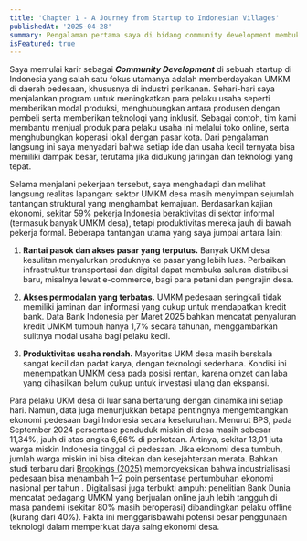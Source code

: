 ```yaml
---
title: 'Chapter 1 - A Journey from Startup to Indonesian Villages'
publishedAt: '2025-04-28'
summary: Pengalaman pertama saya di bidang community development membuka mata terhadap tantangan UKM desa, pentingnya pembangunan ekonomi pedesaan, dan potensi besar yang bisa diraih melalui inovasi, kolaborasi, dan pemberdayaan berkelanjutan.
isFeatured: true
---
```


Saya memulai karir sebagai ***Community Development*** di sebuah startup di Indonesia yang salah satu fokus utamanya adalah memberdayakan UMKM di daerah pedesaan, khususnya di industri perikanan. Sehari-hari saya menjalankan program untuk meningkatkan para pelaku usaha seperti memberikan modal produksi, menghubungkan antara produsen dengan pembeli serta memberikan teknologi yang inklusif. Sebagai contoh, tim kami membantu menjual produk para pelaku usaha ini melalui toko online, serta menghubungkan koperasi lokal dengan pasar kota. Dari pengalaman langsung ini saya menyadari bahwa setiap ide dan usaha kecil ternyata bisa memiliki dampak besar, terutama jika didukung jaringan dan teknologi yang tepat.

Selama menjalani pekerjaan tersebut, saya menghadapi dan melihat langsung realitas lapangan: sektor UMKM desa masih menyimpan sejumlah tantangan struktural yang menghambat kemajuan. Berdasarkan kajian ekonomi, sekitar 59% pekerja Indonesia beraktivitas di sektor informal (termasuk banyak UMKM desa), tetapi produktivitas mereka jauh di bawah pekerja formal. Beberapa tantangan utama yang saya jumpai antara lain:

1. **Rantai pasok dan akses pasar yang terputus.** Banyak UKM desa kesulitan menyalurkan produknya ke pasar yang lebih luas. Perbaikan infrastruktur transportasi dan digital dapat membuka saluran distribusi baru, misalnya lewat e-commerce, bagi para petani dan pengrajin desa.

2. **Akses permodalan yang terbatas.** UMKM pedesaan seringkali tidak memiliki jaminan dan informasi yang cukup untuk mendapatkan kredit bank. Data Bank Indonesia per Maret 2025 bahkan mencatat penyaluran kredit UMKM tumbuh hanya 1,7% secara tahunan, menggambarkan sulitnya modal usaha bagi pelaku kecil.

3. **Produktivitas usaha rendah.** Mayoritas UKM desa masih berskala sangat kecil dan padat karya, dengan teknologi sederhana. Kondisi ini menempatkan UMKM desa pada posisi rentan, karena omzet dan laba yang dihasilkan belum cukup untuk investasi ulang dan ekspansi.

Para pelaku UKM desa di luar sana bertarung dengan dinamika ini setiap hari. Namun, data juga menunjukkan betapa pentingnya mengembangkan ekonomi pedesaan bagi Indonesia secara keseluruhan. Menurut BPS, pada September 2024 persentase penduduk miskin di desa masih sebesar 11,34%, jauh di atas angka 6,66% di perkotaan. Artinya, sekitar 13,01 juta warga miskin Indonesia tinggal di pedesaan. Jika ekonomi desa tumbuh, jumlah warga miskin ini bisa ditekan dan kesejahteraan merata. Bahkan studi terbaru dari [Brookings (2025)](https://www.brookings.edu/articles/accelerating-growth-in-indonesia-an-industrial-policy-for-the-rural-informal-sector/#:~:text=,driver%20of%20jobs%20and%20productivity) memproyeksikan bahwa industrialisasi pedesaan bisa menambah 1–2 poin persentase pertumbuhan ekonomi nasional per tahun . Digitalisasi juga terbukti ampuh: penelitian Bank Dunia mencatat pedagang UMKM yang berjualan online jauh lebih tangguh di masa pandemi (sekitar 80% masih beroperasi) dibandingkan pelaku offline (kurang dari 40%). Fakta ini menggarisbawahi potensi besar penggunaan teknologi dalam memperkuat daya saing ekonomi desa.
